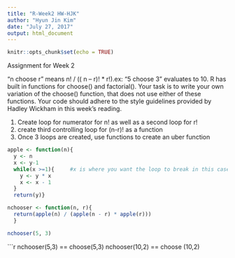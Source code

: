 ---
title: "R-Week2 HW-HJK"
author: "Hyun Jin Kim"
date: "July 27, 2017"
output: html_document
---

```{r setup, include=FALSE}
knitr::opts_chunk$set(echo = TRUE)
```

Assignment for Week 2

“n choose r” means n! / (( n – r)! * r!).ex: “5 choose 3” evaluates to 10. 
R has built in functions for choose() and factorial().
Your task is to write your own variation of the choose() function, that does not use either of these functions.
Your code should adhere to the style guidelines provided by Hadley Wickham in this week’s reading. 

1. Create loop for numerator for n! as well as a second loop for r!
2. create third controlling loop for (n-r)! as a function
3. Once 3 loops are created, use functions to create an uber function
```{r echo=TRUE}
apple <- function(n){
  y <- n
  x <- y-1
  while(x >=1){     #x is where you want the loop to break in this case
    y <- y * x
    x <- x - 1
  }
  return(y)}

nchooser <- function(n, r){
  return(apple(n) / (apple(n - r) * apple(r)))
  }

nchooser(5, 3)
```

```{r echo=TRUE}
nchooser(5,3) == choose(5,3)
nchooser(10,2) == choose (10,2)
